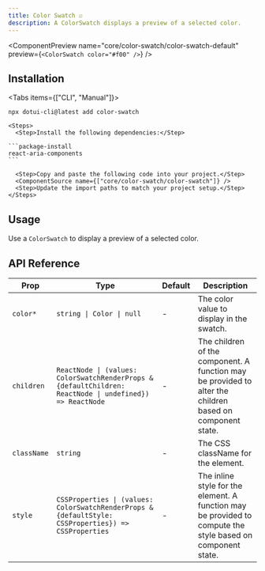 ```yaml
---
title: Color Swatch ☑️
description: A ColorSwatch displays a preview of a selected color.
---
```


<ComponentPreview
  name="core/color-swatch/color-swatch-default"
  preview={`<ColorSwatch color="#f00" />`}
/>

## Installation

<Tabs items={["CLI", "Manual"]}>
  <Tab value="CLI">
  
  ```package-install
npx dotui-cli@latest add color-swatch
```

  </Tab>
  <Tab value="manual">
  
    <Steps>
      <Step>Install the following dependencies:</Step>

    ```package-install
    react-aria-components
    ```

      <Step>Copy and paste the following code into your project.</Step>
      <ComponentSource name={["core/color-swatch/color-swatch"]} />
      <Step>Update the import paths to match your project setup.</Step>
    </Steps>

  </Tab>
</Tabs>

## Usage

Use a `ColorSwatch` to display a preview of a selected color.

## API Reference

| Prop        | Type                                                                                                     | Default | Description                                                                                                 |
| ----------- | -------------------------------------------------------------------------------------------------------- | ------- | ----------------------------------------------------------------------------------------------------------- |
| `color*`    | `string \| Color \| null`                                                                                | -       | The color value to display in the swatch.                                                                   |
| `children`  | `ReactNode \| (values: ColorSwatchRenderProps & {defaultChildren: ReactNode \| undefined}) => ReactNode` | -       | The children of the component. A function may be provided to alter the children based on component state.   |
| `className` | `string`                                                                                                 | -       | The CSS className for the element.                                                                          |
| `style`     | `CSSProperties \| (values: ColorSwatchRenderProps & {defaultStyle: CSSProperties}) => CSSProperties`     | -       | The inline style for the element. A function may be provided to compute the style based on component state. |
